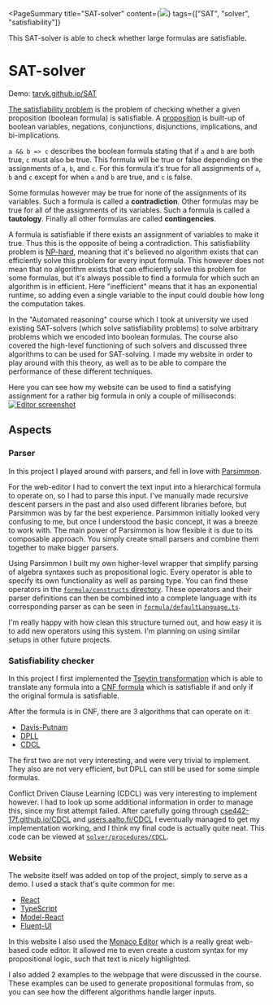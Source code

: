 <PageSummary 
    title="SAT-solver"
    content={<img src="~/screenshot.png"/>}
    tags={["SAT", "solver", "satisfiability"]}
>

This SAT-solver is able to check whether large formulas are satisfiable.

</PageSummary>

# SAT-solver

Demo: [tarvk.github.io/SAT](https://tarvk.github.io/SAT/demo/build/)

[The satisfiability problem](https://en.wikipedia.org/wiki/Boolean_satisfiability_problem) is the problem of checking whether a given proposition (boolean formula) is satisfiable. A [proposition](https://www.tutorialspoint.com/discrete_mathematics/discrete_mathematics_propositional_logic.htm) is built-up of boolean variables, negations, conjunctions, disjunctions, implications, and bi-implications.

`a && b => c` describes the boolean formula stating that if `a` and `b` are both true, `c` must also be true. This formula will be true or false depending on the assignments of `a`, `b`, and `c`. For this formula it's true for all assignments of `a`, `b` and `c` except for when `a` and `b` are true, and `c` is false.

Some formulas however may be true for none of the assignments of its variables. Such a formula is called a **contradiction**. Other formulas may be true for all of the assignments of its variables. Such a formula is called a **tautology**. Finally all other formulas are called **contingencies**.

A formula is satisfiable if there exists an assignment of variables to make it true. Thus this is the opposite of being a contradiction.
This satisfiability problem is [NP-hard](https://en.wikipedia.org/wiki/NP-hardness), meaning that it's believed no algorithm exists that can efficiently solve this problem for every input formula. This however does not mean that no algorithm exists that can efficiently solve this problem for some formulas, but it's always possible to find a formula for which such an algorithm is in efficient. Here "inefficient" means that it has an exponential runtime, so adding even a single variable to the input could double how long the computation takes.

In the "Automated reasoning" course which I took at university we used existing SAT-solvers (which solve satisfiability problems) to solve arbitrary problems which we encoded into boolean formulas. The course also covered the high-level functioning of such solvers and discussed three algorithms to can be used for SAT-solving. I made my website in order to play around with this theory, as well as to be able to compare the performance of these different techniques.

Here you can see how my website can be used to find a satisfying assignment for a rather big formula in only a couple of milliseconds:
[![Editor screenshot](~/screenshot.png)](https://tarvk.github.io/SAT/demo/build/)

## Aspects

### Parser

In this project I played around with parsers, and fell in love with [Parsimmon](https://github.com/jneen/parsimmon).

For the web-editor I had to convert the text input into a hierarchical formula to operate on, so I had to parse this input. I've manually made recursive descent parsers in the past and also used different libraries before, but Parsimmon was by far the best experience. Parsimmon initially looked very confusing to me, but once I understood the basic concept, it was a breeze to work with. The main power of Parsimmon is how flexible it is due to its composable approach. You simply create small parsers and combine them together to make bigger parsers.

Using Parsimmon I built my own higher-level wrapper that simplify parsing of algebra syntaxes such as propositional logic.
Every operator is able to specify its own functionality as well as parsing type. You can find these operators in the [`formula/constructs` directory](https://github.com/TarVK/SAT/tree/main/src/formula/constructs).
These operators and their parser definitions can then be combined into a complete language with its corresponding parser as can be seen in [`formula/defaultLanguage.ts`](https://github.com/TarVK/SAT/blob/main/src/formula/defaultLanguage.ts).

I'm really happy with how clean this structure turned out, and how easy it is to add new operators using this system. I'm planning on using similar setups in other future projects.

### Satisfiability checker

In this project I first implemented the [Tseytin transformation](https://en.wikipedia.org/wiki/Tseytin_transformation) which is able to translate any formula into a [CNF formula](https://en.wikipedia.org/wiki/Conjunctive_normal_form) which is satisfiable if and only if the original formula is satisfiable.

After the formula is in CNF, there are 3 algorithms that can operate on it:

-   [Davis-Putnam](https://en.wikipedia.org/wiki/Davis%E2%80%93Putnam_algorithm)
-   [DPLL](https://en.wikipedia.org/wiki/DPLL_algorithm)
-   [CDCL](https://en.wikipedia.org/wiki/Conflict-driven_clause_learning)

The first two are not very interesting, and were very trivial to implement. They also are not very efficient, but DPLL can still be used for some simple formulas.

Conflict Driven Clause Learning (CDCL) was very interesting to implement however. I had to look up some additional information in order to manage this, since my first attempt failed. After carefully going through [cse442-17f.github.io/CDCL](https://cse442-17f.github.io/Conflict-Driven-Clause-Learning/) and [ users.aalto.fi/CDCL](https://users.aalto.fi/~tjunttil/2020-DP-AUT/notes-sat/cdcl.html) I eventually managed to get my implementation working, and I think my final code is actually quite neat. This code can be viewed at [`solver/procedures/CDCL`](https://github.com/TarVK/SAT/tree/main/src/solver/procedures/CDCL).

### Website

The website itself was added on top of the project, simply to serve as a demo. I used a stack that's quite common for me:

-   [React](https://reactjs.org/)
-   [TypeScript](https://www.typescriptlang.org/)
-   [Model-React](https://tarvk.github.io/model-react/examples/build/)
-   [Fluent-UI](https://developer.microsoft.com/en-us/fluentui#/controls/web)

In this website I also used the [Monaco Editor](https://microsoft.github.io/monaco-editor/) which is a really great web-based code editor. It allowed me to even create a custom syntax for my propositional logic, such that text is nicely highlighted.

I also added 2 examples to the webpage that were discussed in the course. These examples can be used to generate propositional formulas from, so you can see how the different algorithms handle larger inputs.
